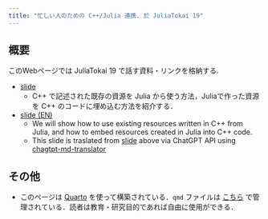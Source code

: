 ```yaml
---
title: "忙しい人のための C++/Julia 連携. 於 JuliaTokai 19"
---
```


## 概要

このWebページでは JuliaTokai 19 で話す資料・リンクを格納する.

- [slide](slide/slide.qmd)
  - C++ で記述された既存の資源を Julia から使う方法，Juliaで作った資源を C++  のコードに埋め込む方法を紹介する．

- [slide (EN)](slide/slide_en.qmd)
  - We will show how to use existing resources written in C++ from Julia, and how to embed resources created in Julia into C++ code.
  - This slide is traslated from [slide](slide/slide.qmd) above via ChatGPT API using [chagtpt-md-translator](https://github.com/smikitky/chatgpt-md-translator)

## その他

- このページは [Quarto](https://quarto.org/) を使って構築されている．`qmd` ファイルは [こちら](https://github.com/AtelierArith/cxx_et_julia) で管理されている．読者は教育・研究目的であれば自由に使用ができる．
